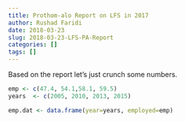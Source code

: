 ```yaml
---
title: Prothom-alo Report on LFS in 2017
author: Rushad Faridi
date: 2018-03-23
slug: 2018-03-23-LFS-PA-Report
categories: []
tags: []
---
```


Based on the report let's just crunch some numbers. 

```r
emp <- c(47.4, 54.1,58.1, 59.5)
years  <- c(2005, 2010, 2013, 2015)

emp.dat <- data.frame(year=years, employed=emp)
```

